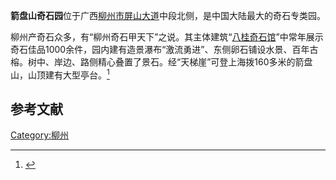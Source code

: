 '''箭盘山奇石园'''位于广西[[柳州市|柳州市]][[屏山大道|屏山大道]]中段北侧，是中国大陆最大的奇石专类园。

柳州产奇石众多，有“柳州奇石甲天下”之说。其主体建筑“[[八桂奇石馆|八桂奇石馆]]”中常年展示奇石佳品1000余件，园内建有造景瀑布“激流勇进”、东侧卵石铺设水景、百年古榕。树中、岸边、路侧精心叠置了景石。经“天梯崖”可登上海拨160多米的箭盘山，山顶建有大型亭台。<ref>{{Cite web |author= |title=柳州箭盘山奇石园 |publisher=欣欣旅游网 |url=http://liuzhou.cncn.com/jingdian/jianpanshanqishiyuan/profile.html |date=2011年5月31日}}</ref>

== 参考文献 ==
{{reflist}}
[[Category:柳州|Category:柳州]]